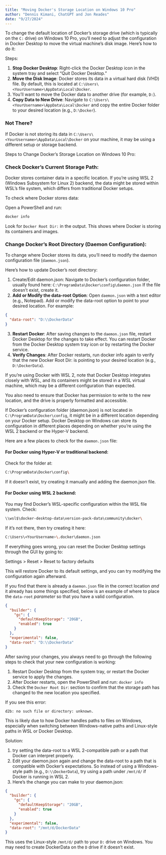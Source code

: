 ```yaml
---
title: "Moving Docker's Storage Location on Windows 10 Pro"
author: "Dennis Kimani, ChatGPT and Jon Reades"
date: "9/27/2024"
---
```


To change the default location of Docker's storage drive (which is typically on the `C:` drive) on Windows 10 Pro, you'll need to adjust the configuration in Docker Desktop to move the virtual machine's disk image. Here's how to do it:

Steps:

1. **Stop Docker Desktop**: Right-click the Docker Desktop icon in the system tray and select "Quit Docker Desktop."
2. **Move the Disk Image**: Docker stores its data in a virtual hard disk (VHD) file. By default, this is located at `C:\Users\<YourUsername>\AppData\Local\Docker`.
3. You'll want to move the Docker data to another drive (for example, `D:`).
4. **Copy Data to New Drive**: Navigate to `C:\Users\<YourUsername>\AppData\Local\Docker` and copy the entire Docker folder to your desired location (e.g., `D:\Docker`).

::: {.callout-warning}

### Not There?

If Docker is not storing its data in `C:\Users\<YourUsername>\AppData\Local\Docker` on your machine, it may be using a different setup or storage backend. 

:::

Steps to Change Docker's Storage Location on Windows 10 Pro:

### Check Docker's Current Storage Path:

Docker stores container data in a specific location. If you're using WSL 2 (Windows Subsystem for Linux 2) backend, the data might be stored within WSL's file system, which differs from traditional Docker setups.

To check where Docker stores data:

Open a PowerShell and run:
```bash
docker info
```

Look for `Docker Root Dir:` in the output. This shows where Docker is storing its containers and images.

### Change Docker's Root Directory (Daemon Configuration):

To change where Docker stores its data, you'll need to modify the daemon configuration file (`daemon.json`).

Here’s how to update Docker's root directory:

1. Create/Edit daemon.json: Navigate to Docker's configuration folder, usually found here: `C:\ProgramData\Docker\config\daemon.json` If the file doesn't exist, create it.
2. **Add or Modify the data-root Option**: Open `daemon.json` with a text editor (e.g., Notepad). Add or modify the data-root option to point to your desired location. For example:

```json
{
  "data-root": "D:\\DockerData"
}
```

3. **Restart Docker**: After saving changes to the `daemon.json` file, restart Docker Desktop for the changes to take effect. You can restart Docker from the Docker Desktop system tray icon or by restarting the Docker service.
4. **Verify Changes**: After Docker restarts, run docker info again to verify that the new Docker Root Dir: is pointing to your desired location (e.g., `D:\DockerData`).

::: {.callout-info}
If you're using Docker with WSL 2, note that Docker Desktop integrates closely with WSL, and its containers might be stored in a WSL virtual machine, which may be a different configuration than expected.
:::

You also need to ensure that Docker has permission to write to the new location, and the drive is properly formatted and accessible.

If Docker's configuration folder (daemon.json) is not located in `C:\ProgramData\Docker\config`, it might be in a different location depending on your Docker setup. Docker Desktop on Windows can store its configuration in different places depending on whether you're using the WSL 2 backend or the Hyper-V backend.

Here are a few places to check for the `daemon.json` file:

#### For Docker using Hyper-V or traditional backend:

Check for the folder at:
```bash
C:\ProgramData\Docker\config\
```

If it doesn't exist, try creating it manually and adding the daemon.json file.

#### For Docker using WSL 2 backend:

You may find Docker's WSL-specific configuration within the WSL file system. Check:
```bash
\\wsl$\docker-desktop-data\version-pack-data\community\docker\
```
If it's not there, then try creating it here:

```bash
C:\Users\<YourUsername>\.docker\daemon.json
```

::: {.callout-tip}

If everything goes wrong, you can reset the Docker Desktop settings through the GUI by going to:

Settings > Reset > Reset to factory defaults

This will restore Docker to its default settings, and you can try modifying the configuration again afterward.

:::

If you find that there is already a `daemon.json` file in the correct location *and* it already has some things specified, below is an example of where to place the `data-root` *parameter* so that you have a valid configuration.

```json
{
  "builder": {
    "gc": {
      "defaultKeepStorage": "20GB",
      "enabled": true
    }
  },
  "experimental": false,
  "data-root": "D:\\DockerData"
}
```

After saving your changes, you always need to go through the following steps to check that your new configuration is working:

1. Restart Docker Desktop from the system tray, or restart the Docker service to apply the changes.
2. After Docker restarts, open the PowerShell and run: `docker info`
3. Check the `Docker Root Dir`: section to confirm that the storage path has changed to the new location you specified.

If you see this error:

`d2b: no such file or directory: unknown.`

This is likely due to how Docker handles paths to files on Windows, especially when switching between Windows-native paths and Linux-style paths in WSL or Docker Desktop.

Solution:

1. try setting the data-root to a WSL 2-compatible path or a path that Docker can interpret properly.
2. Edit your daemon.json again and change the data-root to a path that is compatible with Docker’s expectations. So instead of using a Windows-style path (e.g., `D:\\DockerData`), try using a path under `/mnt/d/` if Docker is running in WSL 2.
3. Here’s the change you can make to your daemon.json:

```json
{
  "builder": {
    "gc": {
      "defaultKeepStorage": "20GB",
      "enabled": true
    }
  },
  "experimental": false,
  "data-root": "/mnt/d/DockerData"
}
```

This uses the Linux-style `/mnt/d/` path to your `D:` drive on Windows. You may need to create DockerData on the `D` drive if it doesn't exist.